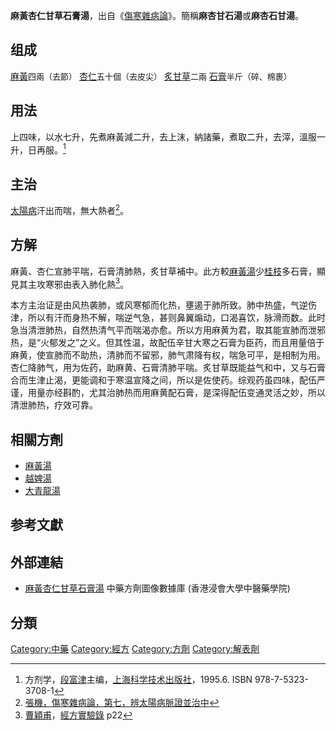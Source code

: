 {{medical}}
{{Infobox Prescription of TCM
|name          = 麻黄杏仁甘草石膏汤
|shortname     = 
|nickname      = 
|origin        = 傷寒論
|formulation   = 
|image         = 
|image_caption = 
|TCD1          = 麻黃
|dosage1       = 四兩（去節）9g
|TCD2          = 杏仁
|dosage2       = 五十個（去皮尖）9g
|TCD3          = 炙甘草  
|dosage3       = 二兩 6g
|TCD4          = 石膏
|dosage4       = 半斤（碎、棉裹）18g
|function      = 辛涼宣肺，清熱平喘
|footnotes     = 
}}
'''麻黃杏仁甘草石膏湯'''，出自《[[傷寒雜病論|傷寒雜病論]]》。簡稱'''麻杏甘石湯'''或'''麻杏石甘湯'''。

== 组成 ==
[[麻黃|麻黃]]<font size=-1>四兩（去節）</font>  [[杏仁|杏仁]]<font size=-1>五十個（去皮尖）</font>  [[甘草|炙甘草]]<font size=-1>二兩</font>  [[石膏|石膏]]<font size=-1>半斤（碎、棉裹）</font>

== 用法 ==
上四味，以水七升，先煮麻黃減二升，去上沫，納諸藥，煮取二升，去滓，溫服一升，日再服。<ref>方剂学，[[段富津|段富津]]主编，[[上海科学技术出版社|上海科学技术出版社]]，1995.6. ISBN 978-7-5323-3708-1 </ref>

==主治==
[[太陽病|太陽病]]汗出而喘，無大熱者<ref>[[s:傷寒雜病論|張機，傷寒雜病論，第七，辨太陽病脈證並治中]]</ref>。

==方解==
麻黃、杏仁宣肺平喘，石膏清肺熱，炙甘草補中。此方較[[麻黃湯|麻黃湯]]少[[桂枝|桂枝]]多石膏，顯見其主攻寒邪由表入肺化熱<ref>[[曹穎甫|曹穎甫]]，[[經方實驗錄|經方實驗錄]] p22</ref>。

本方主治证是由风热袭肺，或风寒郁而化热，壅遏于肺所致。肺中热盛，气逆伤津，所以有汗而身热不解，喘逆气急，甚则鼻翼煽动，口渴喜饮，脉滑而数。此时急当清泄肺热，自然热清气平而喘渴亦愈。所以方用麻黄为君，取其能宣肺而泄邪热，是“火郁发之”之义。但其性温，故配伍辛甘大寒之石膏为臣药，而且用量倍于麻黄，使宣肺而不助热，清肺而不留邪，肺气肃降有权，喘急可平，是相制为用。杏仁降肺气，用为佐药，助麻黄、石膏清肺平喘。炙甘草既能益气和中，又与石膏合而生津止渴，更能调和于寒温宣降之间，所以是佐使药。综观药虽四味，配伍严谨，用量亦经斟酌，尤其治肺热而用麻黄配石膏，是深得配伍变通灵活之妙，所以清泄肺热，疗效可靠。

== 相關方劑 ==
* [[麻黃湯|麻黃湯]]
* [[越婢湯|越婢湯]]
* [[大青龍湯|大青龍湯]]

==参考文獻==
<div class="references-small">
<references />
</div>


== 外部連結 ==
* [https://sys02.lib.hkbu.edu.hk/cmfid/details.asp?lang=cht&id=F00010	    麻黃杏仁甘草石膏湯] {{Wayback|url=https://sys02.lib.hkbu.edu.hk/cmfid/details.asp?lang=cht&id=F00010 |date=20201116060836 }} 中藥方劑圖像數據庫 (香港浸會大學中醫藥學院) {{zh}}{{en}}


{{wikisource|傷寒論}}
{{经方}}


==分類==
[[Category:中藥|Category:中藥]]
[[Category:經方|Category:經方]]
[[Category:方劑|Category:方劑]]
[[Category:解表劑|Category:解表劑]]